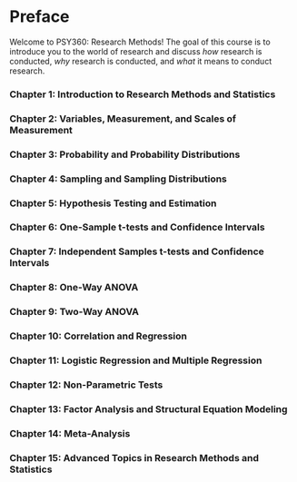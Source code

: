 # Preface {.unnumbered}

Welcome to PSY360: Research Methods! The goal of this course is to introduce you to the world of research and discuss *how* research is conducted, *why* research is conducted, and *what* it means to conduct research.

### Chapter 1: Introduction to Research Methods and Statistics

### Chapter 2: Variables, Measurement, and Scales of Measurement

### Chapter 3: Probability and Probability Distributions

### Chapter 4: Sampling and Sampling Distributions

### Chapter 5: Hypothesis Testing and Estimation

### Chapter 6: One-Sample t-tests and Confidence Intervals

### Chapter 7: Independent Samples t-tests and Confidence Intervals

### Chapter 8: One-Way ANOVA

### Chapter 9: Two-Way ANOVA

### Chapter 10: Correlation and Regression

### Chapter 11: Logistic Regression and Multiple Regression

### Chapter 12: Non-Parametric Tests

### Chapter 13: Factor Analysis and Structural Equation Modeling

### Chapter 14: Meta-Analysis

### Chapter 15: Advanced Topics in Research Methods and Statistics

